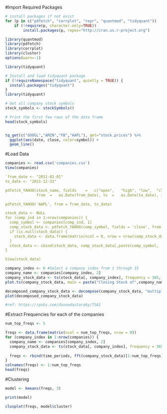 #Import Required Packages
```r
# install packages if not exist
for (p in c("pdfetch", "corrplot", "repr", "quantmod", "tidyquant")) 
    if (!require(p, character.only=TRUE)) 
        install.packages(p, repos="http://cran.us.r-project.org")

library(quantmod)
library(pdfetch)
library(corrplot)
library(cluster)
options(warn=-1)

library(tidyquant)

# Install and load tidyquant package
if (!requireNamespace("tidyquant", quietly = TRUE)) {
  install.packages("tidyquant")
}
library(tidyquant)

# Get all company stock symbols
stock_symbols <- stockSymbols()

# Print the first few rows of the data frame
head(stock_symbols)


tq_get(c("GOOGL","AMZN","FB","AAPL"), get="stock.prices") %>%
  ggplot(aes(date, close, color=symbol)) +
  geom_line()
```

#Load Data
```r
companies <- read.csv('companies.csv')
View(companies)

`from_date <- "2011-01-01"
to_date <- "2021-12-31"

pdfetch_YAHOO(stock_name, fields	=	c("open",	"high",	"low",	"close", "adjclose",	"volume"),	
              from	=	as.Date(from_date), to	=	as.Date(to_date), interval	=	"1d")

pdfetch_YAHOO('AAPL', from = from_date, to_date)

stock_data <- NULL
for (comp_ind in 1:nrow(companies)) {
  comp_symbol <- companies[comp_ind, 1]
  comp_stock_data <- pdfetch_YAHOO(comp_symbol, fields = 'close', from = from_date, to = to_date)
  if (is.null(stock_data)) {
    stock_data <- data.frame(matrix(ncol = 0, nrow = nrow(comp_stock_data)))
  }
  stock_data <- cbind(stock_data, comp_stock_data[,paste(comp_symbol, '.close', sep='')])
}

View(stock_data)
```


```r
company_index <- 6 #Select a company index from 1 through 15
company_name <- companies[company_index, 2]
company_stock_data <- ts(stock_data[, company_index], frequency = 365, start=c(2011,1))
plot.ts(company_stock_data, main = paste("Closing Stock of",company_name,"over Time"), xlab = "Years", ylab = "Closing Stock Price")

decomposed_company_stock_data <- decompose(company_stock_data, "multiplicative")
plot(decomposed_company_stock_data)

#ref: https://rpubs.com/davoodastaraky/TSA1
```

#Extract Frequencies for each of the companies
```r
num_top_freqs <- 5

freqs <- data.frame(matrix(ncol = num_top_freqs, nrow = 0))
for (company_index in 1:nrow(companies)) {
  company_name <- companies[company_index, 2]
  company_stock_data <- ts(stock_data[, company_index], frequency = 365, start=c(2011,1))
  
  freqs <- rbind(time_periods, fft(company_stock_data)[1:num_top_freqs])
}
colnames(freqs) <- 1:num_top_freqs
head(freqs)
```


#Clustering
```r
model <- kmeans(freqs, 3)

print(model)

clusplot(freqs, model$cluster)
```

